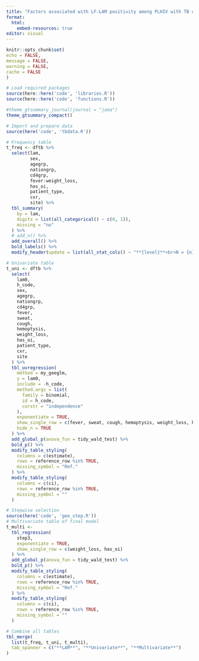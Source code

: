 ```yaml
---
title: "Factors associated with LF-LAM positivity among PLHIV with TB disease"
format:
  html:
    embed-resources: true
editor: visual
---
```


```r
knitr::opts_chunk$set(
echo = FALSE,
message = FALSE,
warning = FALSE,
cache = FALSE
)

# Load required packages
source(here::here('code', 'libraries.R'))
source(here::here('code', 'functions.R'))

#theme_gtsummary_journal(journal = "jama")
theme_gtsummary_compact()
```

```r
# Import and prepare data
source(here('code', 'tbdata.R'))
```

```r
# Frequency table
t_freq <- dftb %>%
  select(lam,
         sex,
         agegrp,
         nationgrp,
         cd4grp,
         fever:weight_loss,
         has_oi,
         patient_type,
         cxr,
         site) %>%
  tbl_summary(
    by = lam,
    digits = list(all_categorical() ~ c(0, 1)),
    missing = "no"
  ) %>%
  # add_n() %>%
  add_overall() %>% 
  bold_labels() %>%
  modify_header(update = list(all_stat_cols() ~ "**{level}**<br>N = {n}"))
```

```r
# Univariate table
t_uni <- dftb %>%
  select(
    lam0,
    h_code,
    sex,
    agegrp,
    nationgrp,
    cd4grp,
    fever,
    sweat,
    cough,
    hemoptysis,
    weight_loss,
    has_oi,
    patient_type,
    cxr,
    site
  ) %>%
  tbl_uvregression(
    method = my_geeglm,
    y = lam0,
    include = -h_code,
    method.args = list(
      family = binomial,
      id = h_code,
      corstr = "independence"
    ),
    exponentiate = TRUE,
    show_single_row = c(fever, sweat, cough, hemoptysis, weight_loss, has_oi),
    hide_n = TRUE
  ) %>%
  add_global_p(anova_fun = tidy_wald_test) %>%
  bold_p() %>%
  modify_table_styling(
    columns = c(estimate),
    rows = reference_row %in% TRUE,
    missing_symbol = "Ref."
  ) %>% 
  modify_table_styling(
    columns = c(ci),
    rows = reference_row %in% TRUE,
    missing_symbol = ""
  )
```

```r
# Stepwise selection
source(here('code', 'gee_step.R'))
# Multivariate table of final model
t_multi <- 
  tbl_regression(
    step3,
    exponentiate = TRUE,
    show_single_row = c(weight_loss, has_oi)
  ) %>%
  add_global_p(anova_fun = tidy_wald_test) %>%
  bold_p() %>%
  modify_table_styling(
    columns = c(estimate),
    rows = reference_row %in% TRUE,
    missing_symbol = "Ref."
  ) %>% 
  modify_table_styling(
    columns = c(ci),
    rows = reference_row %in% TRUE,
    missing_symbol = ""
  )
```

```r
# Combine all tables
tbl_merge(
  list(t_freq, t_uni, t_multi),
  tab_spanner = c("**LAM**", "**Univariate**", "**Multivariate**")
)
```
